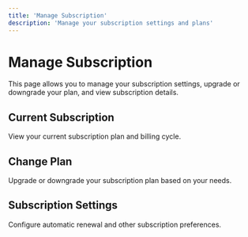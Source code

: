 ```yaml
---
title: 'Manage Subscription'
description: 'Manage your subscription settings and plans'
---
```


# Manage Subscription

This page allows you to manage your subscription settings, upgrade or downgrade your plan, and view subscription details.

## Current Subscription

View your current subscription plan and billing cycle.

## Change Plan

Upgrade or downgrade your subscription plan based on your needs.

## Subscription Settings

Configure automatic renewal and other subscription preferences. 